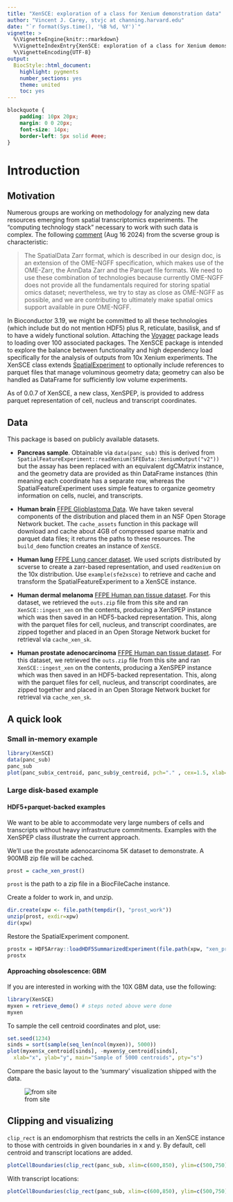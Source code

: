 ```yaml
---
title: "XenSCE: exploration of a class for Xenium demonstration data"
author: "Vincent J. Carey, stvjc at channing.harvard.edu"
date: "`r format(Sys.time(), '%B %d, %Y')`"
vignette: >
  %\VignetteEngine{knitr::rmarkdown}
  %\VignetteIndexEntry{XenSCE: exploration of a class for Xenium demonstration data}
  %\VignetteEncoding{UTF-8}
output:
  BiocStyle::html_document:
    highlight: pygments
    number_sections: yes
    theme: united
    toc: yes
---
```


```css
blockquote {
    padding: 10px 20px;
    margin: 0 0 20px;
    font-size: 14px;
    border-left: 5px solid #eee;
}
```

# Introduction

## Motivation

Numerous groups are working on methodology for analyzing
new data resources emerging from spatial transcriptomics experiments.
The "computing technology stack" necessary to work
with such data is complex.  The following
[comment](https://spatialdata.scverse.org/en/latest/tutorials/notebooks/notebooks/examples/models1.html)
(Aug 16 2024) from the scverse group is characteristic:

> The SpatialData Zarr format, which is described in our design doc, is an extension of the OME-NGFF specification, which makes use of the OME-Zarr, the AnnData Zarr and the Parquet file formats. We need to use these combination of technologies because currently OME-NGFF does not provide all the fundamentals required for storing spatial omics dataset; nevertheless, we try to stay as close as OME-NGFF as possible, and we are contributing to ultimately make spatial omics support available in pure OME-NGFF.

In Bioconductor 3.19, we might be committed to all these technologies (which 
include but do not mention HDF5) plus
R, reticulate, basilisk, and sf to have a widely functional solution.
Attaching the [Voyager](https://bioconductor.org/packages/Voyager) 
package leads to loading over 100 associated packages.
The XenSCE package is intended to explore the balance between functionality
and high dependency load specifically for the analysis of outputs
from 10x Xenium experiments.  The XenSCE class extends
[SpatialExperiment](https://bioconductor.org/packages/SpatialExperiment) to optionally
include references to parquet
files that manage voluminous geometry data; geometry can also be handled as DataFrame for sufficiently
low volume experiments.

As of 0.0.7 of XenSCE, a new class, XenSPEP, is provided to address
parquet representation of cell, nucleus and transcript coordinates.


## Data

This package is based on publicly available datasets.

- **Pancreas sample**.  Obtainable via `data(panc_sub)` this is derived from
`SpatialFeatureExperiment::readXenium(SFEData::XeniumOutput("v2"))`
but the assay has been replaced with an equivalent dgCMatrix instance, and
the geometry data are provided as thin DataFrame instances (thin meaning
each coordinate has a separate row, whereas the SpatialFeatureExperiment
uses simple features to organize geometry information on cells, nuclei,
and transcripts.

- **Human brain** [FFPE Glioblastoma Data](https://www.10xgenomics.com/datasets/ffpe-human-brain-cancer-data-with-human-immuno-oncology-profiling-panel-and-custom-add-on-1-standard).  We have taken several components of the distribution
and placed them in an NSF Open Storage Network bucket.  The `cache_assets` function in this package will download
and cache about 4GB of compressed sparse matrix and parquet
data files; it returns the paths to these
resources.  The `build_demo` function creates an instance
of `XenSCE`.  


- **Human lung** [FFPE Lung cancer dataset](https://www.10xgenomics.com/datasets/preview-data-ffpe-human-lung-cancer-with-xenium-multimodal-cell-segmentation-1-standard).  We used scripts distributed by scverse to create a zarr-based representation, and
used `readXenium` on the 10x distribution.  Use `example(sfe2xsce)` to retrieve and cache and transform
the SpatialFeatureExperiment to a XenSCE instance.

- **Human dermal melanoma** [FFPE Human pan tissue dataset](https://www.10xgenomics.com/datasets/xenium-prime-ffpe-human-skin).  For this dataset, we
retrieved the `outs.zip` file from this site and ran `XenSCE::ingest_xen`
on the contents, producing a XenSPEP instance which was then saved
in an HDF5-backed representation.  This, along with the parquet
files for cell, nucleus, and transcript coordinates, are zipped together
and placed in an Open Storage Network bucket for retrieval via
`cache_xen_sk`.

- **Human prostate adenocarcinoma** [FFPE Human pan tissue dataset](https://www.10xgenomics.com/datasets/xenium-prime-ffpe-human-prostate).  For this dataset, we
retrieved the `outs.zip` file from this site and ran `XenSCE::ingest_xen`
on the contents, producing a XenSPEP instance which was then saved
in an HDF5-backed representation.  This, along with the parquet
files for cell, nucleus, and transcript coordinates, are zipped together
and placed in an Open Storage Network bucket for retrieval via
`cache_xen_sk`.

<!--
## Data retrieval and caching

Use `cache_assets()` to retrieve brain/GBM data from the web.  Use
`x = build_demo()` to produce `x`, an instance of `XenSCE`.
Use `cache_demo(x)` to save this in cache, and
`y = retrieve_demo()` to restore the cached image
in `y`.  Once this cycle has been completed, `retrieve_demo`
can be used in any session to obtain the instance.
-->

## A quick look

### Small in-memory example

```r
library(XenSCE)
data(panc_sub)
panc_sub
plot(panc_sub$x_centroid, panc_sub$y_centroid, pch="." , cex=1.5, xlab="x", ylab="y", main="cell centroids")
```

### Large disk-based example

#### HDF5+parquet-backed examples

We want to be able to accommodate very large numbers of
cells and transcripts without heavy infrastructure
commitments.  Examples with the XenSPEP class illustrate
the current approach.

We'll use the prostate adenocarcinoma 5K dataset to demonstrate.
A 900MB zip file will be cached.
```r
prost = cache_xen_prost()
```
`prost` is the path to a zip file in a BiocFileCache instance.

Create a folder to work in, and unzip.
```r
dir.create(xpw <- file.path(tempdir(), "prost_work"))
unzip(prost, exdir=xpw)
dir(xpw)
```

Restore the SpatialExperiment component.
```r
prostx = HDF5Array::loadHDF5SummarizedExperiment(file.path(xpw, "xen_prost"))
prostx
```

#### Approaching obsolescence: GBM
If you are interested in working with the 10X GBM data, use the following:
```r
library(XenSCE)
myxen = retrieve_demo() # steps noted above were done
myxen
```

To sample the cell centroid coordinates and plot, use:

```r
set.seed(1234)
sinds = sort(sample(seq_len(ncol(myxen)), 5000))
plot(myxen$x_centroid[sinds], -myxen$y_centroid[sinds],
  xlab="x", ylab="y", main="Sample of 5000 centroids", pty="s")
```

Compare the basic layout to the 'summary' visualization
shipped with the data.

![from site](qcimg.png)

## Clipping and visualizing

`clip_rect` is an endomorphism that restricts the cells in an XenSCE instance
to those with centroids in given boundaries in x and y.
By default, cell centroid and transcript locations are added.


```r
plotCellBoundaries(clip_rect(panc_sub, xlim=c(600,850), ylim=c(500,750)), add_tx=FALSE)
```

With transcript locations:

```r
plotCellBoundaries(clip_rect(panc_sub, xlim=c(600,850), ylim=c(500,750)))
```

